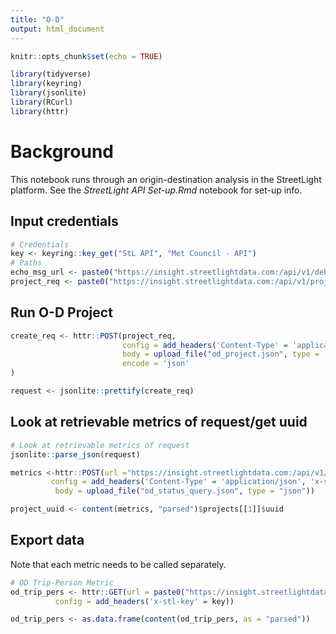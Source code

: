 ```yaml
---
title: "O-D"
output: html_document
---
```


```r
knitr::opts_chunk$set(echo = TRUE)

library(tidyverse)
library(keyring)
library(jsonlite)
library(RCurl)
library(httr)

```

# Background

This notebook runs through an origin-destination analysis in the StreetLight platform.  See the *StreetLight API Set-up.Rmd* notebook for set-up info.

## Input credentials

```r
# Credentials
key <- keyring::key_get("StL API", "Met Council - API")
# Paths
echo_msg_url <- paste0("https://insight.streetlightdata.com:/api/v1/debug/echo?key=", key)
project_req <- paste0("https://insight.streetlightdata.com:/api/v1/projects?key=", key)

```

## Run O-D Project

```r
create_req <- httr::POST(project_req,
                         config = add_headers('Content-Type' = 'application/json', 'x-stl-key' = key),
                         body = upload_file("od_project.json", type = 'json'),
                         encode = 'json'
)

request <- jsonlite::prettify(create_req)
```

## Look at retrievable metrics of request/get uuid

```r
# Look at retrievable metrics of request
jsonlite::parse_json(request)

metrics <-httr::POST(url ="https://insight.streetlightdata.com:/api/v1/projects/status", 
         config = add_headers('Content-Type' = 'application/json', 'x-stl-key' = key),
          body = upload_file("od_status_query.json", type = "json"))

project_uuid <- content(metrics, "parsed")$projects[[1]]$uuid

```

## Export data

Note that each metric needs to be called separately.

```r
# OD Trip-Person Metric
od_trip_pers <- httr::GET(url = paste0("https://insight.streetlightdata.com:/api/v1/projects/download/uuid/", project_uuid, "/od_trip_pers", "?key=", key),
          config = add_headers('x-stl-key' = key))

od_trip_pers <- as.data.frame(content(od_trip_pers, as = "parsed"))


```
